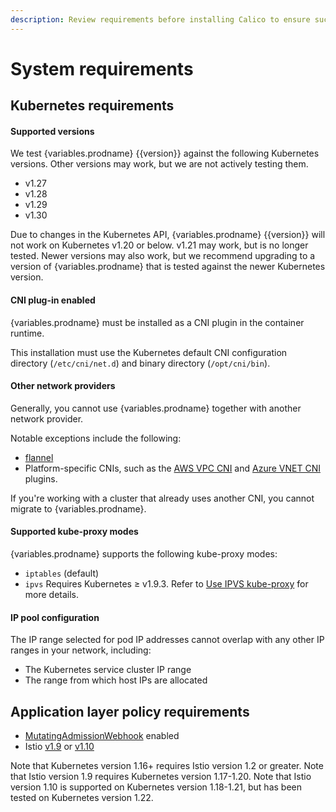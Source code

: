 ```yaml
---
description: Review requirements before installing Calico to ensure success.
---
```



# System requirements

<ReqsSys orch='Kubernetes' />

## Kubernetes requirements

#### Supported versions

We test {variables.prodname} {{version}} against the following Kubernetes versions. Other versions may work, but we are not actively testing them.

- v1.27
- v1.28
- v1.29
- v1.30

Due to changes in the Kubernetes API, {variables.prodname} {{version}} will not work
on Kubernetes v1.20 or below. v1.21 may work, but is no longer tested.
Newer versions may also work, but we recommend upgrading to a version of {variables.prodname}
that is tested against the newer Kubernetes version.

#### CNI plug-in enabled

{variables.prodname} must be installed as a CNI plugin in the container runtime.

This installation must use the Kubernetes default CNI configuration directory (`/etc/cni/net.d`) and binary directory (`/opt/cni/bin`).

#### Other network providers

Generally, you cannot use {variables.prodname} together with another network provider.

Notable exceptions include the following:

* [flannel](flannel/index.mdx)
* Platform-specific CNIs, such as the [AWS VPC CNI](https://github.com/aws/amazon-vpc-cni-k8s/blob/master/README.md) and [Azure VNET CNI](https://github.com/Azure/azure-container-networking/blob/master/docs/cni.md) plugins.

If you're working with a cluster that already uses another CNI, you cannot migrate to {variables.prodname}.

#### Supported kube-proxy modes

{variables.prodname} supports the following kube-proxy modes:

- `iptables` (default)
- `ipvs` Requires Kubernetes &#8805;  v1.9.3. Refer to
  [Use IPVS kube-proxy](../../networking/configuring/use-ipvs.mdx) for more details.

#### IP pool configuration

The IP range selected for pod IP addresses cannot overlap with any other
IP ranges in your network, including:

- The Kubernetes service cluster IP range
- The range from which host IPs are allocated

## Application layer policy requirements

- [MutatingAdmissionWebhook](https://kubernetes.io/docs/reference/access-authn-authz/admission-controllers/#mutatingadmissionwebhook) enabled
- Istio [v1.9](https://istio.io/v1.9/) or [v1.10](https://archive.istio.io/v1.10/)

Note that Kubernetes version 1.16+ requires Istio version 1.2 or greater.
Note that Istio version 1.9 requires Kubernetes version 1.17-1.20.
Note that Istio version 1.10 is supported on Kubernetes version 1.18-1.21, but has been tested on Kubernetes version 1.22.

<ReqsKernel />

